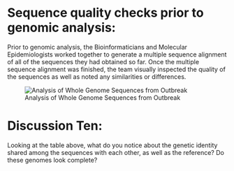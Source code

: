 # Sequence quality checks prior to genomic analysis:

Prior to genomic analysis, the Bioinformaticians and Molecular Epidemiologists worked together to generate a multiple sequence alignment of all of the sequences they had obtained so far. Once the multiple sequence alignment was finished, the team visually inspected the quality of the sequences as well as noted any similarities or differences. 

![Analysis of Whole Genome Sequences from Outbreak](../images/qc-metrics.jpg)

# Discussion Ten: 

Looking at the table above, what do you notice about the genetic identity shared among the sequences with each other, as well as the reference? Do these genomes look complete?

